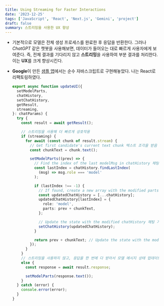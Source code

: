 ```yaml
---
title: Using Streaming for Faster Interactions
date: '2023-12-25'
tags: ['JavaScript', 'React', 'Next.js', 'Gemini', 'project']
draft: false
summary: 스트리밍을 사용한 UX 향상
---
```


- 기본적으로 모델은 전체 생성 프로세스를 완료한 후 응답을 반환한다. 그러나 *ChatGPT* 같은 챗봇을 사용해보면, 데이터가 들어오는 대로 빠르게 사용자에게 보여준다. 
즉, 전체 결과를 기다리지 않고 **스트리밍**을 사용하여 부분 결과를 처리한다. 이는 **UX**를 크게 향상시킨다. 

- **Google**이 만든 [샘플 앱](https://github.com/google/generative-ai-js/tree/main/samples/web)에서는 순수 자바스크립트로 구현해놓았다. 나는 React로 리팩토링하였다.

    ```ts:lib/utils.ts
    export async function updateUI({
      setModelParts,
      chatHistory,
      setChatHistory,
      getResult,
      streaming,
    }: chatParams) {
      try {
        const result = await getResult();
    
        // 스트리밍을 사용해 더 빠르게 상호작용
        if (streaming) {
          for await (const chunk of result.stream) {
            // Get first candidate's current text chunk 텍스트 조각을 받음
            const chunkText = chunk.text();

            setModelParts((prev) => {
              // Find the index of the last modelMsg in chatHistory 채팅 기록 중 마지막 모델 메시지의 인덱스를 찾음
              const lastIndex = chatHistory.findLastIndex(
                (msg) => msg.role === 'model'
              );

              if (lastIndex !== -1) {
                // If found, create a new array with the modified parts property 마지막 모델 메시지의 원래 텍스트에 응답으로 받은 텍스트 조각을 추가
                const updatedChatHistory = [...chatHistory];
                updatedChatHistory[lastIndex] = {
                  role: 'model',
                  parts: prev + chunkText,
                };

                // Update the state with the modified chatHistory 채팅 기록 상태 업데이트
                setChatHistory(updatedChatHistory);
              }

              return prev + chunkText; // Update the state with the modified value 모델 메시지 상태 업데이트
            });
          }
        } 
        // 스트리밍을 사용하지 않고, 응답을 한 번에 다 받아서 모델 메시지 상태 업데이트 
        else {
          const response = await result.response;

          setModelParts(response.text());
        }
      } catch (error) {
        console.error(error);
      }
    }
    ```